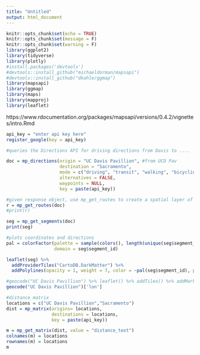 ```yaml
---
title: "Untitled"
output: html_document
---
```


```r
knitr::opts_chunk$set(echo = TRUE)
knitr::opts_chunk$set(message = F)
knitr::opts_chunk$set(warning = F)
library(ggplot2)
library(tidyverse)
library(plotly)
#install.packages('devtools')
#devtools::install_github("michaeldorman/mapsapi")
#devtools::install_github("dkahle/ggmap")
library(mapsapi)
library(ggmap)
library(maps)
library(mapproj)
library(leaflet)
```

https://www.rdocumentation.org/packages/mapsapi/versions/0.4.2/vignettes/intro.Rmd

```r
api_key = "enter api key here"
register_google(key = api_key)
```

```r

#queries the Directions API for driving directions from Davis to ....

doc = mp_directions(origin = "UC Davis Pavillion", #from UCD Pav
                    destination = "Sacramento",
                    mode = c("driving", "transit", "walking", "bicycling"),
                    alternatives = FALSE,
                    waypoints = NULL,
                    key = paste(api_key))

#given response object, use mp_get_routes to create a spatial layer of route lines
r = mp_get_routes(doc)
#print(r)

seg = mp_get_segments(doc)
print(seg)

#plots coordinates and directions
pal = colorFactor(palette = sample(colors(), length(unique(seg$segment_id))),
                  domain = seg$segment_id)

leaflet(seg) %>% 
  addProviderTiles("CartoDB.DarkMatter") %>%
  addPolylines(opacity = 1, weight = 7, color = ~pal(seg$segment_id), popup = ~seg$instructions)


```

```r
#geocode("UC Davis Pavillion") %>% leaflet() %>% addTiles() %>% addMarkers()
geocode("UC Davis Pavillion")['lon']
```

```r
#distance matrix
locations = c("UC Davis Pavillion","Sacramento")
dist = mp_matrix(origins= locations, 
                 destinations = locations,
                 key = paste(api_key))

m = mp_get_matrix(dist, value = "distance_text") 
colnames(m) = locations 
rownames(m) = locations 
m

```

